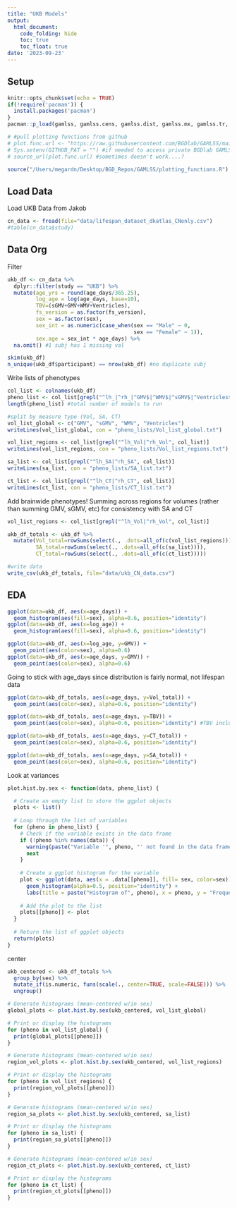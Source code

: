 ```yaml
---
title: "UKB Models"
output: 
  html_document:
    code_folding: hide
    toc: true
    toc_float: true
date: '2023-09-23'
---
```


## Setup

```r
knitr::opts_chunk$set(echo = TRUE)
if(!require('pacman')) {
  install.packages('pacman')
}
pacman::p_load(gamlss, gamlss.cens, gamlss.dist, gamlss.mx, gamlss.tr, ggplot2, tidyverse, ggpubr, skimr, gamlss.data, data.table, nlme, devtools, slider)

# #pull plotting functions from github
# plot.func.url <- "https://raw.githubusercontent.com/BGDlab/GAMLSS/main/plotting_functions.R?token=GHSAT0AAAAAACGAYP4HZWCTHACGUM6KG2PSZIQUPBA"
# Sys.setenv(GITHUB_PAT = "") #if needed to access private BGDlab GAMLSS repo
# source_url(plot.func.url) #sometimes doesn't work....?

source("/Users/megardn/Desktop/BGD_Repos/GAMLSS/plotting_functions.R")
```

## Load Data

Load UKB Data from Jakob

```r
cn_data <- fread(file="data/lifespan_dataset_dkatlas_CNonly.csv")
#table(cn_data$study)
```

## Data Org

Filter

```r
ukb_df <- cn_data %>%
  dplyr::filter(study == "UKB") %>%
  mutate(age_yrs = round(age_days/365.25),
         log_age = log(age_days, base=10),
         TBV=(sGMV+GMV+WMV+Ventricles),
         fs_version = as.factor(fs_version),
         sex = as.factor(sex),
         sex_int = as.numeric(case_when(sex == "Male" ~ 0,
                                        sex == "Female" ~ 1)),
         sex.age = sex_int * age_days) %>%
  na.omit() #1 subj has 1 missing val

skim(ukb_df)
n_unique(ukb_df$participant) == nrow(ukb_df) #no duplicate subj
```

Write lists of phenotypes

```r
col_list <- colnames(ukb_df)
pheno_list <- col_list[grepl("^lh_|^rh_|^GMV$|^WMV$|^sGMV$|^Ventricles$", col_list)]
length(pheno_list) #total number of models to run

#split by measure type (Vol, SA, CT)
vol_list_global <- c("GMV", "sGMV", "WMV", "Ventricles")
writeLines(vol_list_global, con = "pheno_lists/Vol_list_global.txt")

vol_list_regions <- col_list[grepl("^lh_Vol|^rh_Vol", col_list)]
writeLines(vol_list_regions, con = "pheno_lists/Vol_list_regions.txt")

sa_list <- col_list[grepl("^lh_SA|^rh_SA", col_list)]
writeLines(sa_list, con = "pheno_lists/SA_list.txt")

ct_list <- col_list[grepl("^lh_CT|^rh_CT", col_list)]
writeLines(ct_list, con = "pheno_lists/CT_list.txt")
```

Add brainwide phenotypes!
Summing across regions for volumes (rather than summing GMV, sGMV, etc) for consistency with SA and CT

```r
vol_list_regions <- col_list[grepl("^lh_Vol|^rh_Vol", col_list)]

ukb_df_totals <- ukb_df %>%
  mutate(Vol_total=rowSums(select(., .dots=all_of(c(vol_list_regions)))),
         SA_total=rowSums(select(., .dots=all_of(c(sa_list)))),
         CT_total=rowSums(select(., .dots=all_of(c(ct_list)))))

#write data
write_csv(ukb_df_totals, file="data/ukb_CN_data.csv")
```

## EDA

```r
ggplot(data=ukb_df, aes(x=age_days)) +
  geom_histogram(aes(fill=sex), alpha=0.6, position="identity")
ggplot(data=ukb_df, aes(x=log_age)) +
  geom_histogram(aes(fill=sex), alpha=0.6, position="identity")

ggplot(data=ukb_df, aes(x=log_age, y=GMV)) +
  geom_point(aes(color=sex), alpha=0.6)
ggplot(data=ukb_df, aes(x=age_days, y=GMV)) +
  geom_point(aes(color=sex), alpha=0.6)
```

Going to stick with age_days since distribution is fairly normal, not lifespan data

```r
ggplot(data=ukb_df_totals, aes(x=age_days, y=Vol_total)) +
  geom_point(aes(color=sex), alpha=0.6, position="identity")

ggplot(data=ukb_df_totals, aes(x=age_days, y=TBV)) +
  geom_point(aes(color=sex), alpha=0.6, position="identity") #TBV includes ventricles, WMV, subcortical GMV

ggplot(data=ukb_df_totals, aes(x=age_days, y=CT_total)) +
  geom_point(aes(color=sex), alpha=0.6, position="identity")

ggplot(data=ukb_df_totals, aes(x=age_days, y=SA_total)) +
  geom_point(aes(color=sex), alpha=0.6, position="identity")
```

Look at variances
```r
plot.hist.by.sex <- function(data, pheno_list) {

  # Create an empty list to store the ggplot objects
  plots <- list()
  
  # Loop through the list of variables
  for (pheno in pheno_list) {
    # Check if the variable exists in the data frame
    if (!pheno %in% names(data)) {
      warning(paste("Variable '", pheno, "' not found in the data frame. Skipping..."))
      next
    }
    
    # Create a ggplot histogram for the variable
    plot <- ggplot(data, aes(x = .data[[pheno]], fill= sex, color=sex)) +
      geom_histogram(alpha=0.5, position="identity") +
      labs(title = paste("Histogram of", pheno), x = pheno, y = "Frequency")
    
    # Add the plot to the list
    plots[[pheno]] <- plot
  }
  
  # Return the list of ggplot objects
  return(plots)
}
```

center
```r
ukb_centered <- ukb_df_totals %>%
  group_by(sex) %>%
  mutate_if(is.numeric, funs(scale(., center=TRUE, scale=FALSE))) %>%
  ungroup()
```

```r
# Generate histograms (mean-centered w/in sex)
global_plots <- plot.hist.by.sex(ukb_centered, vol_list_global)

# Print or display the histograms
for (pheno in vol_list_global) {
  print(global_plots[[pheno]])
}
```

```r
# Generate histograms (mean-centered w/in sex)
region_vol_plots <- plot.hist.by.sex(ukb_centered, vol_list_regions)

# Print or display the histograms
for (pheno in vol_list_regions) {
  print(region_vol_plots[[pheno]])
}
```

```r
# Generate histograms (mean-centered w/in sex)
region_sa_plots <- plot.hist.by.sex(ukb_centered, sa_list)

# Print or display the histograms
for (pheno in sa_list) {
  print(region_sa_plots[[pheno]])
}
```

```r
# Generate histograms (mean-centered w/in sex)
region_ct_plots <- plot.hist.by.sex(ukb_centered, ct_list)

# Print or display the histograms
for (pheno in ct_list) {
  print(region_ct_plots[[pheno]])
}
```

